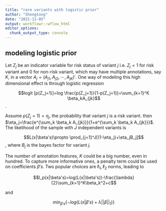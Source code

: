 ```yaml
---
title: "rare variants with logistic prior"
author: "Shengtong"
date: "2021-11-05"
output: workflowr::wflow_html
editor_options:
  chunk_output_type: console
---
```


## modeling logistic prior

Let $Z_j$ be an indicator variable for risk status of variant $j$ i.e. $Z_j=1$ for risk variant and $0$ for non-risk variant, which may have multiple annotations, say $K$, in a vector $A_j=(A_{j1}, A_{j2}, \cdots, A_{jK})'$. One way of modeling this high dimensional effect is through logistic regression 

$$logit [p(Z_j=1)]=log \frac{p(Z_j=1)}{1-p(Z_j=1)}=\sum_{k=1}^K \beta_kA_{jk}$$. 


Assume $p(Z_j=1)=\eta_j$, the probability that variant $j$ is a risk variant. then $\eta_j=\frac{e^{\sum_k \beta_k A_{jk}}}{1+e^{\sum_k \beta_k A_{jk}}}$. The likelihood of the sample with $J$ independent variants is 

$$L(x|\beta's)\propto \prod_{j=1}^J[(1-\eta_j)+\eta_jB_j]$$, 
where $B_j$ is the bayes factor for variant $j$. 

The number of annotation features, $K$ could be a big number, even in hundred. To capture more informative ones, a penalty term could be used on coefficients $\beta's$. Two popular choices are $\ell_1, \ell_2$ norms, leading to 

$$l_p(x|\beta's)=log(L(x|\beta's))-\frac{\lambda}{2}\sum_{k=1}^K\beta_k^2+c$$ 

and 

$$min_{\beta's}\{-log(L(x|\beta's)+\lambda||\beta||_1)\}$$
